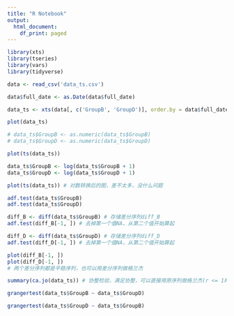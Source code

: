 ```yaml
---
title: "R Notebook"
output:
  html_document:
    df_print: paged
---
```


```r
library(xts)
library(tseries)
library(vars)
library(tidyverse)
```


```r
data <- read_csv('data_ts.csv')
```

```r
data$full_date <- as.Date(data$full_date)
```


```r
data_ts <- xts(data[, c('GroupB', 'GroupD')], order.by = data$full_date)
```


```r
plot(data_ts)
```


```r
# data_ts$GroupB <- as.numeric(data_ts$GroupB)
# data_ts$GroupD <- as.numeric(data_ts$GroupD)
```


```r
plot(ts(data_ts))
```


```r
data_ts$GroupB <- log(data_ts$GroupB + 1)
data_ts$GroupD <- log(data_ts$GroupD + 1)
```

```r
plot(ts(data_ts)) # 对数转换后的图，差不太多，没什么问题
```


```r
adf.test(data_ts$GroupB)
adf.test(data_ts$GroupD)
```


```r
diff_B <- diff(data_ts$GroupB) # 存储差分序列diff_B
adf.test(diff_B[-1, ]) # 去掉第一个值NA，从第二个值开始算起
```


```r
diff_D <- diff(data_ts$GroupD) # 存储差分序列diff_D
adf.test(diff_D[-1, ]) # 去掉第一个值NA，从第二个值开始算起
```


```r
plot(diff_B[-1, ])
plot(diff_D[-1, ])
# 两个差分序列都是平稳序列，也可以用差分序列做格兰杰
```


```r
summary(ca.jo(data_ts)) # 协整检验，满足协整，可以直接用原序列做格兰杰(r <= 1时, p < 0.05)
```


```r
grangertest(data_ts$GroupB ~ data_ts$GroupD)
```

```r
grangertest(data_ts$GroupD ~ data_ts$GroupB)
```


